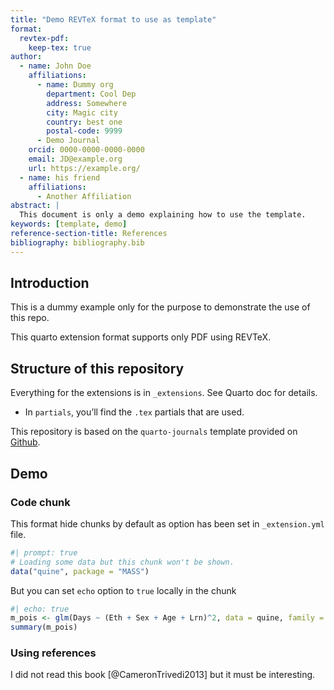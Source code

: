 ```yaml
---
title: "Demo REVTeX format to use as template"
format:
  revtex-pdf:
    keep-tex: true  
author:
  - name: John Doe
    affiliations:
      - name: Dummy org
        department: Cool Dep
        address: Somewhere
        city: Magic city
        country: best one
        postal-code: 9999
      - Demo Journal
    orcid: 0000-0000-0000-0000
    email: JD@example.org
    url: https://example.org/
  - name: his friend
    affiliations:
      - Another Affiliation
abstract: |
  This document is only a demo explaining how to use the template.
keywords: [template, demo]
reference-section-title: References
bibliography: bibliography.bib  
---
```


## Introduction {#sec-intro}

This is a dummy example only for the purpose to demonstrate the use of this repo.

This quarto extension format supports only PDF using REVTeX.

## Structure of this repository

Everything for the extensions is in `_extensions`. See Quarto doc for details. 

- In `partials`, you'll find the `.tex` partials that are used.

This repository is based on the `quarto-journals` template provided on [Github](https://github.com/quarto-journals/article-format-template).

## Demo

### Code chunk {#sec-chunks}

This format hide chunks by default as option has been set in `_extension.yml` file.

```r
#| prompt: true
# Loading some data but this chunk won't be shown.
data("quine", package = "MASS")
```

But you can set `echo` option to `true` locally in the chunk

```r
#| echo: true
m_pois <- glm(Days ~ (Eth + Sex + Age + Lrn)^2, data = quine, family = poisson)
summary(m_pois)
```

### Using references {.unnumbered}

I did not read this book [@CameronTrivedi2013] but it must be interesting.
